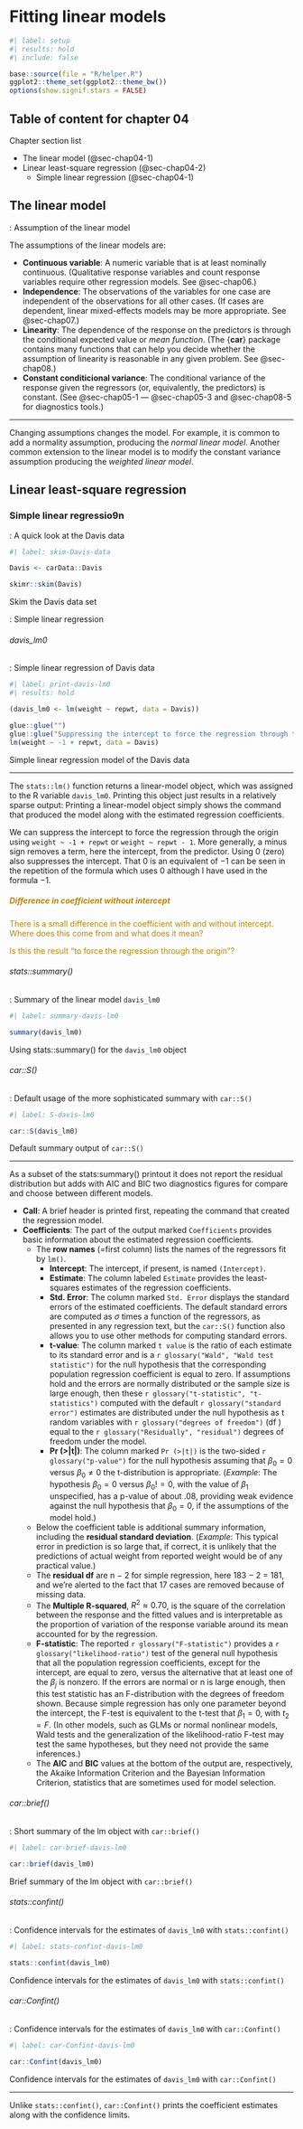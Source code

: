 # Fitting linear models {#sec-chap04}


```r
#| label: setup
#| results: hold
#| include: false

base::source(file = "R/helper.R")
ggplot2::theme_set(ggplot2::theme_bw())
options(show.signif.stars = FALSE)

```

## Table of content for chapter 04 {.unnumbered}


::::: {#obj-chap04}
:::: {.my-objectives}
::: {.my-objectives-header}
Chapter section list
:::

::: {.my-objectives-container}

- The linear model (@sec-chap04-1)
- Linear least-square regression (@sec-chap04-2)
    - Simple linear regression (@sec-chap04-1)



:::
::::
:::::

## The linear model {#sec-chap04-1}

:::{.my-bulletbox}
:::: {.my-bulletbox-header}
::::: {.my-bulletbox-icon}
:::::
:::::: {#bul-chap04-lm-assumptions}
::::::
: Assumption of the linear model
::::
:::: {.my-bulletbox-body}
The assumptions of the linear models are:

- **Continuous variable**: A numeric variable that is at least nominally continuous. (Qualitative response variables and count response variables require other regression models. See @sec-chap06.)
- **Independence**: The observations of the variables for one case are independent of the observations for all other cases. (If cases are dependent, linear mixed-effects models may be more appropriate. See @sec-chap07.)
- **Linearity**: The dependence of the response on the predictors is through the conditional expected value or *mean function*. (The {**car**} package contains many functions that can help you decide whether the assumption of linearity is reasonable in any given problem. See @sec-chap08.)
- **Constant conditicional variance**: The conditional variance of the response given the regressors (or, equivalently, the predictors) is constant. (See @sec-chap05-1 --- @sec-chap05-3 and @sec-chap08-5 for diagnostics tools.)

***

Changing assumptions changes the model. For example, it is common to add a normality assumption, producing the *normal linear model*. Another common extension to the linear model is to modify the constant variance assumption producing the *weighted linear model*. 

::::
:::


## Linear least-square regression {#sec-chap04-2}

### Simple linear regressio9n {#sec-chap04-2-1}

:::::{.my-r-code}
:::{.my-r-code-header}
:::::: {#cnj-chap04-skim-Davis-data}
: A quick look at the Davis data
::::::
:::
::::{.my-r-code-container}
::: {#lst-chap04-skim-Davis-data}
```r
#| label: skim-Davis-data

Davis <- carData::Davis

skimr::skim(Davis)
```

Skim the Davis data set
:::

::::
:::::

:::::{.my-example}
:::{.my-example-header}
:::::: {#exm-chap04-lm-davis}
: Simple linear regression 
::::::
:::
::::{.my-example-container}

::: {.panel-tabset}

###### davis_lm0

:::::{.my-r-code}
:::{.my-r-code-header}
:::::: {#cnj-chap04-print-davis-lm0}
: Simple linear regression of Davis data
::::::
:::
::::{.my-r-code-container}
::: {#lst-chap04-print-davis-lm0}
```r
#| label: print-davis-lm0
#| results: hold

(davis_lm0 <- lm(weight ~ repwt, data = Davis))

glue::glue("")
glue::glue("Suppressing the intercept to force the regression through the origin")
lm(weight ~ -1 + repwt, data = Davis)
```
Simple	linear	regression	model of the Davis data
:::

***

The `stats::lm()` function returns a linear-model object, which was assigned to the R variable `davis_lm0`. Printing this object just results in a relatively sparse output: Printing a linear-model object simply shows the command that produced the model along with the estimated regression coefficients.

We can suppress the intercept to force the regression through the origin using `weight ~ -1 + repwt` or `weight ~ repwt - 1`. More generally, a minus sign removes a term, here the intercept, from the predictor. Using $0$ (zero) also suppresses the intercept. That $0$ is an equivalent of $-1$ can be seen in the repetition of the formula which uses $0$ although I have used in the formula $-1$.

::: {.callout-caution style="color: darkgoldenrod;" #cau-chap04-without-intercept}
##### Difference in coefficient without intercept

There is a small difference in the coefficient with and without intercept. Where does this come from and what does it mean?

Is this the result "to force the regression through the origin"?
:::


::::
:::::



###### stats::summary()

:::::{.my-r-code}
:::{.my-r-code-header}
:::::: {#cnj-summary-davis-lm0}
: Summary of the linear model `davis_lm0`
::::::
:::
::::{.my-r-code-container}
::: {#lst-listing-ID}    
```r
#| label: summary-davis-lm0

summary(davis_lm0)
```

Using stats::summary() for the `davis_lm0` object
:::

::::
:::::

###### car::S()

:::::{.my-r-code}
:::{.my-r-code-header}
:::::: {#cnj-chap04-car-S-davis-lm0}
: Default usage of the more sophisticated summary with `car::S()`
::::::
:::
::::{.my-r-code-container}
::: {#lst-chap04-car-S-davis-lm0}
```r
#| label: S-davis-lm0

car::S(davis_lm0)
```

Default summary output of `car::S()`
:::

***

As a subset of the stats:summary() printout it does not report the residual distribution but adds  with AIC and BIC two diagnostics figures for compare and choose between different models.

- **Call**: A brief header is printed first, repeating the command that created the regression model. 
- **Coefficients**: The part of the output marked `Coefficients` provides basic information about the estimated regression coefficients. 
    - The **row names** (=first column) lists the names of the regressors fit by `lm()`. 
        - **Intercept**: The intercept, if present, is named `(Intercept)`. 
        - **Estimate**: The column labeled `Estimate` provides the least-squares estimates of the regression coefficients. 
        - **Std. Error**: The column marked `Std. Error` displays the standard errors of the estimated coefficients. The default standard errors are computed as $\sigma$ times a function of the regressors, as presented in any regression text, but the `car::S()` function also allows you to use other methods for computing standard errors. 
        - **t-value**: The column marked `t value` is the ratio of each estimate to its standard error and is a `r glossary("Wald", "Wald test statistic")` for the null hypothesis that the corresponding population regression coefficient is equal to zero. If assumptions hold and the errors are normally distributed or the sample size is large enough, then these `r glossary("t-statistic", "t-statistics")` computed with the default `r glossary("standard error")` estimates are distributed under the null hypothesis as t random variables with `r glossary("degrees of freedom")` (df ) equal to the `r glossary("Residually", "residual")` degrees of freedom under the model. 
        - **Pr (>|t|)**: The column marked `Pr (>|t|)` is the two-sided `r glossary("p-value")` for the null hypothesis assuming that $\beta_{0} = 0$	versus	$\beta_{0} \neq 0$ the t-distribution is appropriate. (*Example*: The hypothesis $\beta_{0} = 0$	versus	$\beta_{0} != 0$, with the value of $\beta_{1}$ unspecified, has a p-value of about .08, providing weak evidence against the null hypothesis that $\beta_{0} = 0$, if the assumptions of the model hold.)
    - Below the coefficient table is additional summary information, including the **residual standard deviation**. (*Example*: This typical error in prediction is so large that, if correct, it is unlikely that the predictions of actual weight from reported weight would be of any practical value.)
    - The **residual df** are n − 2 for simple regression, here 183 − 2 = 181, and we’re alerted to the fact that 17 cases are removed because of missing data. 
    - The **Multiple R-squared**, $R^2 \approx 0.70$, is the square of the correlation between the response and the fitted values and is interpretable as the proportion of variation of the response variable around its mean accounted for by the regression. 
    - **F-statistic**: The reported `r glossary("F-statistic")` provides a `r glossary("likelihood-ratio")` test of the general null hypothesis that all the population regression coefficients, except for the intercept, are equal to zero, versus the alternative that at least one of the $\beta_{j}$ is nonzero. If the errors are normal or n is large enough, then this test statistic has an F-distribution with the degrees of freedom shown. Because simple regression has only one parameter beyond the intercept, the F-test is equivalent to the t-test that $\beta_{1} = 0$, with $t_{2} = F$. (In other models, such as GLMs or normal nonlinear models, Wald tests and the generalization of the likelihood-ratio F-test may test the same hypotheses, but they need not provide the same inferences.) 
    - The **AIC** and **BIC** values at the bottom of the output are, respectively, the Akaike Information Criterion and the Bayesian Information Criterion, statistics that are sometimes used for model selection.

::::
:::::




###### car::brief()

:::::{.my-r-code}
:::{.my-r-code-header}
:::::: {#cnj-chap04-car-brief-davis-lm0}
: Short summary of the lm object with `car::brief()`
::::::
:::
::::{.my-r-code-container}
::: {#lst-chap04-car-brief-davis-lm0}
```r
#| label: car-brief-davis-lm0

car::brief(davis_lm0)
```

Brief summary of the lm object with `car::brief()`
:::

::::
:::::

###### stats::confint()

:::::{.my-r-code}
:::{.my-r-code-header}
:::::: {#cnj-chap04-stats-confint-davis-lm0}
: Confidence intervals for the estimates of `davis_lm0`  with `stats::confint()`
::::::
:::
::::{.my-r-code-container}
::: {#lst-chap04-stats-confint-davis-lm0}
```r
#| label: stats-confint-davis-lm0

stats::confint(davis_lm0)
```

Confidence intervals for the estimates of `davis_lm0` with `stats::confint()`
:::

::::
:::::

###### car::Confint()

:::::{.my-r-code}
:::{.my-r-code-header}
:::::: {#cnj-chap04-car-Confint-davis-lm0}
: Confidence intervals for the estimates of `davis_lm0` with `car::Confint()`
::::::
:::
::::{.my-r-code-container}
::: {#lst-chap04-car-Confint-davis-lm0}
```r
#| label: car-Confint-davis-lm0

car::Confint(davis_lm0)
```

Confidence intervals for the estimates of `davis_lm0` with `car::Confint()`
:::

***

Unlike `stats::confint()`, `car::Confint()` prints the coefficient estimates along with the confidence limits.

::::
:::::



:::

::::
:::::

